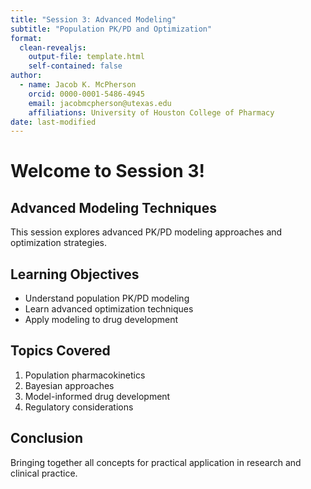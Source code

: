 ```yaml
---
title: "Session 3: Advanced Modeling"
subtitle: "Population PK/PD and Optimization"
format: 
  clean-revealjs:
    output-file: template.html
    self-contained: false
author:
  - name: Jacob K. McPherson
    orcid: 0000-0001-5486-4945
    email: jacobmcpherson@utexas.edu
    affiliations: University of Houston College of Pharmacy
date: last-modified
---
```


# Welcome to Session 3!

## Advanced Modeling Techniques

This session explores advanced PK/PD modeling approaches and optimization strategies.

## Learning Objectives

- Understand population PK/PD modeling
- Learn advanced optimization techniques
- Apply modeling to drug development

## Topics Covered

1. Population pharmacokinetics
2. Bayesian approaches
3. Model-informed drug development
4. Regulatory considerations

## Conclusion

Bringing together all concepts for practical application in research and clinical practice.